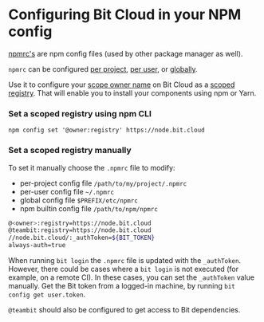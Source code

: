 # Configuring Bit Cloud in your NPM config

[npmrc's](https://docs.npmjs.com/cli/v7/configuring-npm/npmrc) are npm config files (used by other package manager as well).

`npmrc` can be configured [per project](https://docs.npmjs.com/cli/v7/configuring-npm/npmrc#per-project-config-file), [per user](https://docs.npmjs.com/cli/v7/configuring-npm/npmrc#per-user-config-file), or [globally](https://docs.npmjs.com/cli/v7/configuring-npm/npmrc#global-config-file).

Use it to configure your [scope owner name](/components/structure/component-id#owner) on Bit Cloud as a [scoped registry](https://docs.npmjs.com/cli/v7/using-npm/scope). That will enable you to install your components using npm or Yarn.

### Set a scoped registry using npm CLI

```shell
npm config set '@owner:registry' https://node.bit.cloud
```

### Set a scoped registry manually

To set it manually choose the `.npmrc` file to modify:

- per-project config file `/path/to/my/project/.npmrc`
- per-user config file `~/.npmrc`
- global config file `$PREFIX/etc/npmrc`
- npm builtin config file `/path/to/npm/npmrc`

```bash
@<owner>:registry=https://node.bit.cloud
@teambit:registry=https://node.bit.cloud
//node.bit.cloud/:_authToken=${BIT_TOKEN}
always-auth=true
```

When running `bit login` the `.npmrc` file is updated with the `_authToken`. However, there could be cases where a `bit login` is not executed (for example, on a remote CI).
In these cases, you can set the `_authToken` value manually. Get the Bit token from a logged-in machine, by running `bit config get user.token`.

`@teambit` should also be configured to get access to Bit dependencies.

